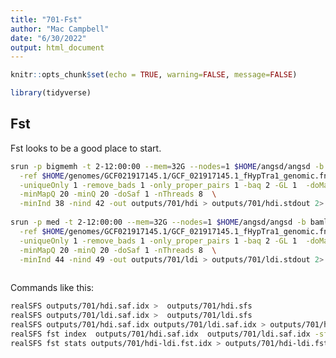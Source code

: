 ```yaml
---
title: "701-Fst"
author: "Mac Campbell"
date: "6/30/2022"
output: html_document
---
```


```r
knitr::opts_chunk$set(echo = TRUE, warning=FALSE, message=FALSE)
```


```r
library(tidyverse)
```

## Fst

Fst looks to be a good place to start.    

```sh
srun -p bigmemh -t 2-12:00:00 --mem=32G --nodes=1 $HOME/angsd/angsd -b bamlists/testHDI.bamlist -anc $HOME/genomes/GCF021917145.1/GCF_021917145.1_fHypTra1_genomic.fna \
  -ref $HOME/genomes/GCF021917145.1/GCF_021917145.1_fHypTra1_genomic.fna \
  -uniqueOnly 1 -remove_bads 1 -only_proper_pairs 1 -baq 2 -GL 1  -doMaf 1 -doMajorMinor 1 \
  -minMapQ 20 -minQ 20 -doSaf 1 -nThreads 8  \
  -minInd 38 -nind 42 -out outputs/701/hdi > outputs/701/hdi.stdout 2> outputs/701/hdi.stderr &
  
srun -p med -t 2-12:00:00 --mem=32G --nodes=1 $HOME/angsd/angsd -b bamlists/testLDI.bamlist -anc $HOME/genomes/GCF021917145.1/GCF_021917145.1_fHypTra1_genomic.fna \
  -ref $HOME/genomes/GCF021917145.1/GCF_021917145.1_fHypTra1_genomic.fna \
  -uniqueOnly 1 -remove_bads 1 -only_proper_pairs 1 -baq 2 -GL 1  -doMaf 1 -doMajorMinor 1 \
  -minMapQ 20 -minQ 20 -doSaf 1 -nThreads 8  \
  -minInd 44 -nind 49 -out outputs/701/ldi > outputs/701/ldi.stdout 2> outputs/701/ldi.stderr &
  
```

Commands like this:

```sh
realSFS outputs/701/hdi.saf.idx >  outputs/701/hdi.sfs
realSFS outputs/701/ldi.saf.idx >  outputs/701/ldi.sfs
realSFS outputs/701/hdi.saf.idx outputs/701/ldi.saf.idx > outputs/701/hdi-ldi.2dsfs
realSFS fst index  outputs/701/hdi.saf.idx  outputs/701/ldi.saf.idx -sfs outputs/701/hdi-ldi.2dsfs -fstout outputs/701/hdi-ldi
realSFS fst stats outputs/701/hdi-ldi.fst.idx > outputs/701/hdi-ldi.fst.stats
```
